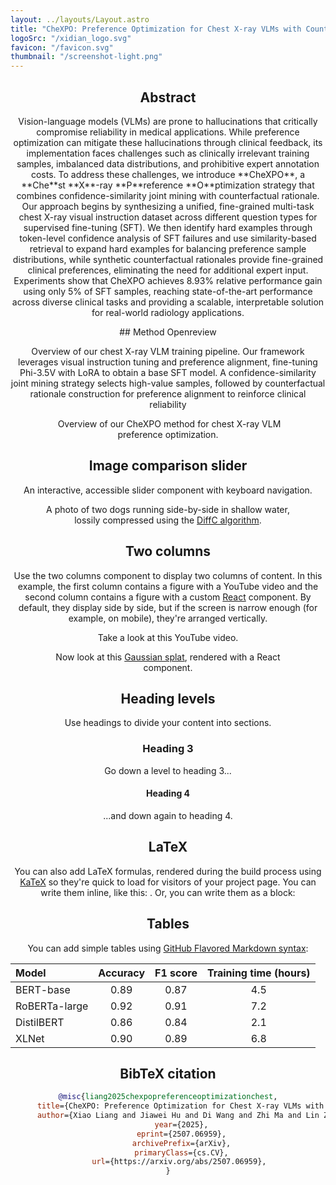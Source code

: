 ```yaml
---
layout: ../layouts/Layout.astro
title: "CheXPO: Preference Optimization for Chest X-ray VLMs with Counterfactual Rationale"
logoSrc: "/xidian_logo.svg"         
favicon: "/favicon.svg"
thumbnail: "/screenshot-light.png"
---
```





<Header
  title="CheXPO: Preference Optimization for Chest X-ray VLMs with Counterfactual Rationale"
  logoSrc="/xidian_logo.svg"
  authors={[
    {
      name: "Xiao Liang",
      url: "https://scholar.google.com/citations?user=OuATjSsAAAAJ&hl=zh-CN",
      institution: "Xidian University, Xi’an, China"
    }
  ]}
  conference="ACM MM 2025"
  links={[
    { name: "Paper", url: "https://arxiv.org/pdf/2507.06959", icon: "ri:file-pdf-2-line" },
    { name: "Code",  url: "https://github.com/ResearchGroup-MedVLLM/CheX-Phi35V", icon: "ri:github-line" },
    { name: "arXiv", url: "https://arxiv.org/abs/2507.06959",  icon: "academicons:arxiv" }
  ]}
/>

<FigureLightbox
  src={Figure1_moti_1.src}
  alt="Figure 1. Motivation of CheXPO"
  max={30000}
/>
<HighlightedSection>

## Abstract
<p className="text-lg leading-relaxed">
  Vision-language models (VLMs) are prone to hallucinations that critically compromise reliability in medical applications. While preference optimization can mitigate these hallucinations through clinical feedback, its implementation faces challenges such as clinically irrelevant training samples, imbalanced data distributions, and prohibitive expert annotation costs. To address these challenges, we introduce **CheXPO**, a **Che**st **X**-ray **P**reference **O**ptimization strategy that combines <BlueHighlight>confidence-similarity joint mining</BlueHighlight> with <BlueHighlight>counterfactual rationale</BlueHighlight>. Our approach begins by synthesizing a unified, fine-grained multi-task chest X-ray visual instruction dataset across different question types for supervised fine-tuning (SFT). We then identify hard examples through <BlueHighlight>token-level confidence analysis</BlueHighlight> of SFT failures and use <BlueHighlight>similarity-based retrieval</BlueHighlight> to expand hard examples for balancing preference sample distributions, while <BlueHighlight>synthetic counterfactual rationales</BlueHighlight> provide fine-grained clinical preferences, eliminating the need for additional expert input. Experiments show that CheXPO achieves 8.93% relative performance gain using only 5% of SFT samples, reaching state-of-the-art performance across diverse clinical tasks and providing a scalable, interpretable solution for real-world radiology applications.
</p>

</HighlightedSection>
## Method Openreview

Overview of our chest X-ray VLM training pipeline. Our framework leverages visual instruction tuning and preference
alignment, fine-tuning Phi-3.5V with LoRA to obtain a base SFT model. A confidence-similarity joint mining strategy selects
high-value samples, followed by counterfactual rationale construction for preference alignment to reinforce clinical reliability
<Figure>
  <Image slot="figure" source={overviewFigure} altText="Overview of our CheXPO method" />
  <span slot="caption">Overview of our CheXPO method for chest X-ray VLM preference optimization.</span>
</Figure>

## Image comparison slider

An interactive, accessible slider component with keyboard navigation.
<Figure>
  <ImageComparison slot="figure" client:load imageUrlOne={dogsDiffc.src} imageUrlTwo={dogsTrue.src} altTextOne="Photo of two dogs running side-by-side in shallow water, lossily compressed using the DiffC algorithm" altTextTwo="Original photo of two dogs running side-by-side in shallow water" />
  <span slot="caption">A photo of two dogs running side-by-side in shallow water, lossily compressed using the <a href="https://jeremyiv.github.io/diffc-project-page/">DiffC algorithm</a>.</span>
</Figure>

## Two columns

Use the two columns component to display two columns of content. In this example, the first column contains a figure with a YouTube video and the second column contains a figure with a custom [React](https://react.dev/) component. By default, they display side by side, but if the screen is narrow enough (for example, on mobile), they're arranged vertically.

<TwoColumns>
  <Figure slot="left">
    <YouTubeVideo slot="figure" videoId="wjZofJX0v4M" />
    <span slot="caption">Take a look at this YouTube video.</span>
  </Figure>
  <Figure slot="right">
    <Splat slot="figure" client:idle />
    <span slot="caption">Now look at this <a href="https://en.wikipedia.org/wiki/Gaussian_splatting">Gaussian splat</a>, rendered with a React component.</span>
  </Figure>
</TwoColumns>

## Heading levels

Use headings to divide your content into sections.

### Heading 3

Go down a level to heading 3...

#### Heading 4

...and down again to heading 4.

## LaTeX

You can also add LaTeX formulas, rendered during the build process using [KaTeX](https://katex.org/) so they're quick to load for visitors of your project page. You can write them inline, like this: <LaTeX inline formula="a^2 + b^2 = c^2" />. Or, you can write them as a block:

<LaTeX formula="\int_a^b f(x) dx" />

## Tables

You can add simple tables using [GitHub Flavored Markdown syntax](https://docs.github.com/en/get-started/writing-on-github/working-with-advanced-formatting/organizing-information-with-tables):

| Model | Accuracy | F1 score | Training time (hours) |
| :--- | :---: | :---: | :---: |
| BERT-base | 0.89 | 0.87 | 4.5 |
| RoBERTa-large | 0.92 | 0.91 | 7.2 |
| DistilBERT | 0.86 | 0.84 | 2.1 |
| XLNet | 0.90 | 0.89 | 6.8 |

## BibTeX citation

```bibtex
@misc{liang2025chexpopreferenceoptimizationchest,
      title={CheXPO: Preference Optimization for Chest X-ray VLMs with Counterfactual Rationale}, 
      author={Xiao Liang and Jiawei Hu and Di Wang and Zhi Ma and Lin Zhao and Ronghan Li and Bo Wan and Quan Wang},
      year={2025},
      eprint={2507.06959},
      archivePrefix={arXiv},
      primaryClass={cs.CV},
      url={https://arxiv.org/abs/2507.06959}, 
}
```